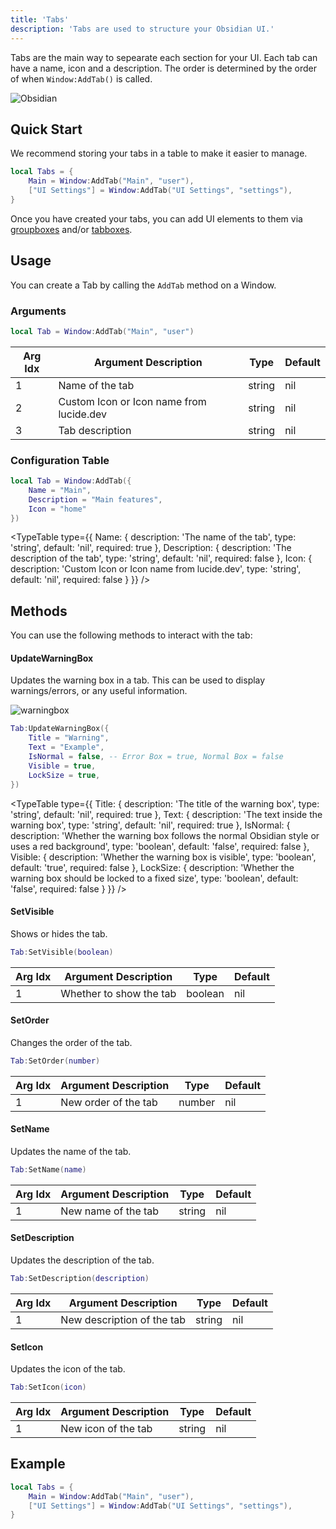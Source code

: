 ```yaml
---
title: 'Tabs'
description: 'Tabs are used to structure your Obsidian UI.'
---
```



<InlineTOC items={toc} />

Tabs are the main way to sepearate each section for your UI. Each tab can have a name, icon and a description. The order is determined by the order of when `Window:AddTab()` is called.

![Obsidian](./tabspreview.webp)

## Quick Start

We recommend storing your tabs in a table to make it easier to manage.

```lua
local Tabs = {
    Main = Window:AddTab("Main", "user"),
    ["UI Settings"] = Window:AddTab("UI Settings", "settings"),
}
```

Once you have created your tabs, you can add UI elements to them via [groupboxes](./groupboxes) and/or [tabboxes](./tabboxes).

## Usage

You can create a Tab by calling the `AddTab` method on a Window.

### Arguments
```lua
local Tab = Window:AddTab("Main", "user")
```

| Arg Idx | Argument Description | Type | Default |
| --- | --- | --- | --- |
| 1 | Name of the tab | string | nil |
| 2 | Custom Icon or Icon name from lucide.dev | string | nil |
| 3 | Tab description | string | nil |

### Configuration Table
```lua
local Tab = Window:AddTab({
    Name = "Main",
    Description = "Main features",
    Icon = "home"
})
```

<TypeTable
  type={{
    Name: {
      description: 'The name of the tab',
      type: 'string',
      default: 'nil',
      required: true
    },
    Description: {
      description: 'The description of the tab',
      type: 'string',
      default: 'nil',
      required: false
    },
    Icon: {
      description: 'Custom Icon or Icon name from lucide.dev',
      type: 'string',
      default: 'nil',
      required: false
    }
  }}
/>

## Methods

You can use the following methods to interact with the tab:

#### UpdateWarningBox

Updates the warning box in a tab. This can be used to display warnings/errors, or any useful information.

![warningbox](./warningbox.png)

```lua
Tab:UpdateWarningBox({
    Title = "Warning",
    Text = "Example",
    IsNormal = false, -- Error Box = true, Normal Box = false
    Visible = true,
    LockSize = true,
})
```

<TypeTable
    type={{
        Title: {
            description: 'The title of the warning box',
            type: 'string',
            default: 'nil',
            required: true
        },
        Text: {
            description: 'The text inside the warning box',
            type: 'string',
            default: 'nil',
            required: true
        },
        IsNormal: {
            description: 'Whether the warning box follows the normal Obsidian style or uses a red background',
            type: 'boolean',
            default: 'false',
            required: false
        },
        Visible: {
            description: 'Whether the warning box is visible',
            type: 'boolean',
            default: 'true',
            required: false
        },
        LockSize: {
            description: 'Whether the warning box should be locked to a fixed size',
            type: 'boolean',
            default: 'false',
            required: false
        }
    }}
/>

#### SetVisible
Shows or hides the tab.

```lua
Tab:SetVisible(boolean)
```

| Arg Idx | Argument Description | Type | Default |
| --- | --- | --- | --- |
| 1 | Whether to show the tab | boolean | nil |

#### SetOrder
Changes the order of the tab.

```lua
Tab:SetOrder(number)
```

| Arg Idx | Argument Description | Type | Default |
| --- | --- | --- | --- |
| 1 | New order of the tab | number | nil |

#### SetName
Updates the name of the tab.

```lua
Tab:SetName(name)
```

| Arg Idx | Argument Description | Type | Default |
| --- | --- | --- | --- |
| 1 | New name of the tab | string | nil |

#### SetDescription
Updates the description of the tab.

```lua
Tab:SetDescription(description)
```

| Arg Idx | Argument Description | Type | Default |
| --- | --- | --- | --- |
| 1 | New description of the tab | string | nil |

#### SetIcon
Updates the icon of the tab.

```lua
Tab:SetIcon(icon)
```

| Arg Idx | Argument Description | Type | Default |
| --- | --- | --- | --- |
| 1 | New icon of the tab | string | nil |

## Example

```lua
local Tabs = {
    Main = Window:AddTab("Main", "user"),
    ["UI Settings"] = Window:AddTab("UI Settings", "settings"),
}
```